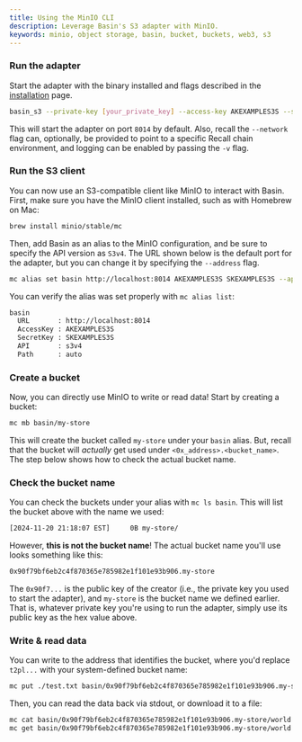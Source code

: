 ```yaml
---
title: Using the MinIO CLI
description: Leverage Basin's S3 adapter with MinIO.
keywords: minio, object storage, basin, bucket, buckets, web3, s3
---
```



<Steps>

<Step>

### Run the adapter

Start the adapter with the binary installed and flags described in the
[installation](/basin/s3/installation) page.

```sh
basin_s3 --private-key [your_private_key] --access-key AKEXAMPLES3S --secret-key SKEXAMPLES3S
```

This will start the adapter on port `8014` by default. Also, recall the `--network` flag can,
optionally, be provided to point to a specific Recall chain environment, and logging can be enabled
by passing the `-v` flag.

</Step>

<Step>

### Run the S3 client

You can now use an S3-compatible client like MinIO to interact with Basin. First, make sure you have
the MinIO client installed, such as with Homebrew on Mac:

```sh
brew install minio/stable/mc
```

Then, add Basin as an alias to the MinIO configuration, and be sure to specify the API version as
`S3v4`. The URL shown below is the default port for the adapter, but you can change it by specifying
the `--address` flag.

```sh
mc alias set basin http://localhost:8014 AKEXAMPLES3S SKEXAMPLES3S --api s3v4
```

You can verify the alias was set properly with `mc alias list`:

```sh
basin
  URL       : http://localhost:8014
  AccessKey : AKEXAMPLES3S
  SecretKey : SKEXAMPLES3S
  API       : s3v4
  Path      : auto
```

</Step>

<Step>

### Create a bucket

Now, you can directly use MinIO to write or read data! Start by creating a bucket:

```sh
mc mb basin/my-store
```

This will create the bucket called `my-store` under your `basin` alias. But, recall that the bucket
will _actually_ get used under `<0x_address>.<bucket_name>`. The step below shows how to check the
actual bucket name.

</Step>

<Step>

### Check the bucket name

You can check the buckets under your alias with `mc ls basin`. This will list the bucket above with
the name we used:

```sh
[2024-11-20 21:18:07 EST]     0B my-store/
```

However, **this is not the bucket name**! The actual bucket name you'll use looks something like
this:

```sh
0x90f79bf6eb2c4f870365e785982e1f101e93b906.my-store
```

The `0x90f7...` is the public key of the creator (i.e., the private key you used to start the
adapter), and `my-store` is the bucket name we defined earlier. That is, whatever private key you're
using to run the adapter, simply use its public key as the hex value above.

</Step>

<Step>

### Write & read data

You can write to the address that identifies the bucket, where you'd replace `t2pl...` with your
system-defined bucket name:

```sh
mc put ./test.txt basin/0x90f79bf6eb2c4f870365e785982e1f101e93b906.my-store/world
```

Then, you can read the data back via stdout, or download it to a file:

```sh
mc cat basin/0x90f79bf6eb2c4f870365e785982e1f101e93b906.my-store/world
mc get basin/0x90f79bf6eb2c4f870365e785982e1f101e93b906.my-store/world ./downloaded-test.txt
```

</Step>

</Steps>
